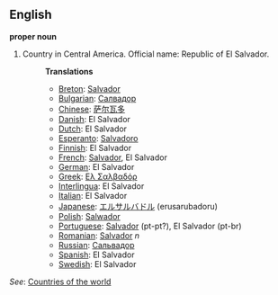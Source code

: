==English==

'''proper noun'''

# Country in Central America. Official name: Republic of El Salvador.
#:'''Translations'''
#:*[[Breton]]: [[Salvador]]
#:*[[Bulgarian]]: [[Салвадор]]
#:*[[Chinese]]: [[萨尔瓦多]]
#:*[[Danish]]: El Salvador
#:*[[Dutch]]: El Salvador
#:*[[Esperanto]]: [[Salvadoro]]
#:*[[Finnish]]: El Salvador
#:*[[French]]: [[Salvador]], El Salvador
#:*[[German]]: El Salvador
#:*[[Greek]]: [[Ελ Σαλβαδόρ]]
#:*[[Interlingua]]: El Salvador
#:*[[Italian]]: El Salvador
#:*[[Japanese]]: [[エルサルバドル]] (erusarubadoru)
#:*[[Polish]]: [[Salwador]]
#:*[[Portuguese]]: [[Salvador]] (pt-pt?), El Salvador (pt-br)
#:*[[Romanian]]: [[Salvador]] ''n''
#:*[[Russian]]: [[Сальвадор]]
#:*[[Spanish]]: El Salvador
#:*[[Swedish]]: El Salvador

''See'': [[Countries of the world]]